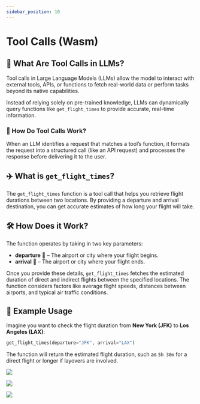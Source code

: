 ```yaml
---
sidebar_position: 10
---
```



# Tool Calls (Wasm)

## 🤖 What Are Tool Calls in LLMs?
Tool calls in Large Language Models (LLMs) allow the model to interact with external tools, APIs, or functions to fetch real-world data or perform tasks beyond its native capabilities.

Instead of relying solely on pre-trained knowledge, LLMs can dynamically query functions like `get_flight_times` to provide accurate, real-time information.

### 🔹 How Do Tool Calls Work?
When an LLM identifies a request that matches a tool’s function, it formats the request into a structured call (like an API request) and processes the response before delivering it to the user.

## ✈️ What is `get_flight_times`?
The `get_flight_times` function is a tool call that helps you retrieve flight durations between two locations. By providing a departure and arrival destination, you can get accurate estimates of how long your flight will take.

## 🛠️ How Does it Work?
The function operates by taking in two key parameters:
- **departure** 🛫 – The airport or city where your flight begins.
- **arrival** 🛬 – The airport or city where your flight ends.

Once you provide these details, `get_flight_times` fetches the estimated duration of direct and indirect flights between the specified locations. The function considers factors like average flight speeds, distances between airports, and typical air traffic conditions.

## 📝 Example Usage
Imagine you want to check the flight duration from **New York (JFK)** to **Los Angeles (LAX)**:
```python
get_flight_times(departure="JFK", arrival="LAX")
```
The function will return the estimated flight duration, such as `5h 30m` for a direct flight or longer if layovers are involved.

![](/img/tool-calls-1.png)

![](/img/tool-calls-2.png)

![](/img/tool-calls-3.png)